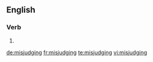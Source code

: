 ==English==

===Verb===
{{head|en|present participle}}

# {{present participle of|misjudge|lang=en|nocat=1}}

[[de:misjudging]]
[[fr:misjudging]]
[[te:misjudging]]
[[vi:misjudging]]